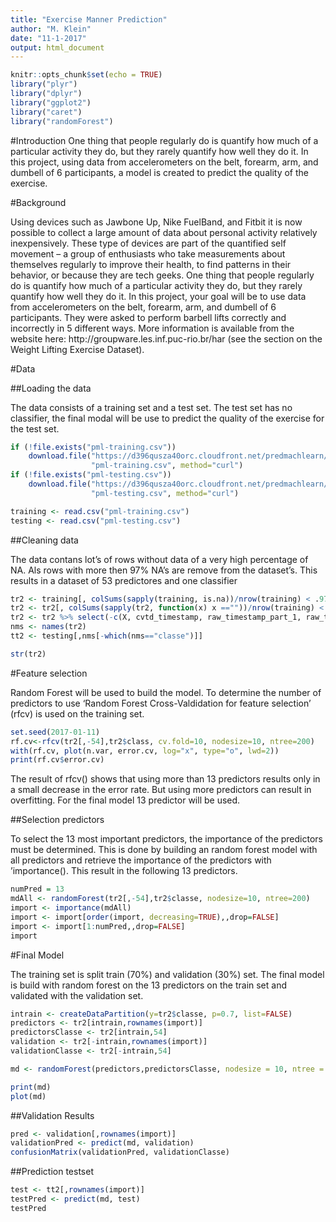 ```yaml
---
title: "Exercise Manner Prediction"
author: "M. Klein"
date: "11-1-2017"
output: html_document
---
```


```r
knitr::opts_chunk$set(echo = TRUE)
library("plyr")
library("dplyr")
library("ggplot2")
library("caret")
library("randomForest")
```
#Introduction
One thing that people regularly do is quantify how much of a particular activity they do, but they rarely quantify how well they do it. In this project, using data from accelerometers on the belt, forearm, arm, and dumbell of 6 participants, a model is created to predict the quality of the exercise.

#Background

Using devices such as Jawbone Up, Nike FuelBand, and Fitbit it is now possible to collect a large amount of data about personal activity relatively inexpensively. These type of devices are part of the quantified self movement – a group of enthusiasts who take measurements about themselves regularly to improve their health, to find patterns in their behavior, or because they are tech geeks. One thing that people regularly do is quantify how much of a particular activity they do, but they rarely quantify how well they do it. In this project, your goal will be to use data from accelerometers on the belt, forearm, arm, and dumbell of 6 participants. They were asked to perform barbell lifts correctly and incorrectly in 5 different ways. More information is available from the website here: http://groupware.les.inf.puc-rio.br/har (see the section on the Weight Lifting Exercise Dataset).

#Data

##Loading the data

The data consists of a training set and a test set. The test set has no classifier, the final modal will be use to predict the quality of the exercise for the test set.
```r
if (!file.exists("pml-training.csv")) 
    download.file("https://d396qusza40orc.cloudfront.net/predmachlearn/pml-training.csv",
                  "pml-training.csv", method="curl")
if (!file.exists("pml-testing.csv")) 
    download.file("https://d396qusza40orc.cloudfront.net/predmachlearn/pml-testing.csv",
                  "pml-testing.csv", method="curl")

training <- read.csv("pml-training.csv")
testing <- read.csv("pml-testing.csv")
```

##Cleaning data

The data contans lot's of rows without data of a very high percentage of NA. Als rows with more then 97% NA's are remove from the dataset's. This results in a dataset of 53 predictores and one classifier 
```r
tr2 <- training[, colSums(sapply(training, is.na))/nrow(training) < .97]
tr2 <- tr2[, colSums(sapply(tr2, function(x) x ==""))/nrow(training) < .97]
tr2 <- tr2 %>% select(-c(X, cvtd_timestamp, raw_timestamp_part_1, raw_timestamp_part_2, new_window, num_window))
nms <- names(tr2)
tt2 <- testing[,nms[-which(nms=="classe")]]

str(tr2)
```

#Feature selection

Random Forest will be used to build the model. To determine the number of predictors to use 'Random Forest Cross-Valdidation for feature selection' (rfcv) is used on the training set.

```r
set.seed(2017-01-11)
rf.cv<-rfcv(tr2[,-54],tr2$class, cv.fold=10, nodesize=10, ntree=200)
with(rf.cv, plot(n.var, error.cv, log="x", type="o", lwd=2))
print(rf.cv$error.cv)
```

The result of rfcv() shows that using more than 13 predictors results only in a small decrease in the error rate. But using more predictors can result in overfitting. For the final model 13 predictor will be used.

##Selection predictors

To select the 13 most important predictors, the importance of the predictors must be determined. This is done by building an random forest model with all predictors and retrieve the importance of the predictors with 'importance(). This result in the following 13 predictors.

```r
numPred = 13
mdAll <- randomForest(tr2[,-54],tr2$classe, nodesize=10, ntree=200)
import <- importance(mdAll)
import <- import[order(import, decreasing=TRUE),,drop=FALSE]
import <- import[1:numPred,,drop=FALSE]
import
```

#Final Model

The training set is split train (70%) and validation (30%) set. The final model is build with random forest on the 13 predictors on the train set and validated with the validation set.    
 
```r
intrain <- createDataPartition(y=tr2$classe, p=0.7, list=FALSE)
predictors <- tr2[intrain,rownames(import)]
predictorsClasse <- tr2[intrain,54]
validation <- tr2[-intrain,rownames(import)]
validationClasse <- tr2[-intrain,54]

md <- randomForest(predictors,predictorsClasse, nodesize = 10, ntree = 200)

print(md)
plot(md)
```

##Validation Results
```r
pred <- validation[,rownames(import)]
validationPred <- predict(md, validation)
confusionMatrix(validationPred, validationClasse)
```

##Prediction testset
```r
test <- tt2[,rownames(import)]
testPred <- predict(md, test)
testPred
```

